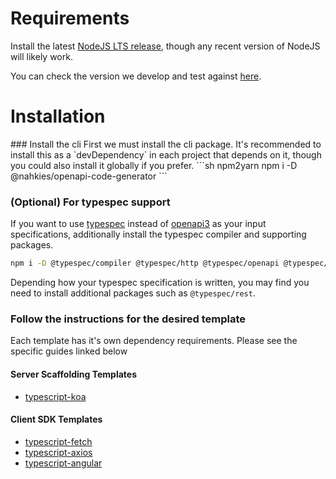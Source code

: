 
# Requirements
Install the latest [NodeJS LTS release](https://nodejs.org/en/download), though any recent version of NodeJS will likely work.

You can check the version we develop and test against [here](https://github.com/mnahkies/openapi-code-generator/blob/main/.github/workflows/ci.yml#L17).

# Installation

<Steps>
  ### Install the cli
  First we must install the cli package. It's recommended to install this as a `devDependency` in each project that
  depends on it, though you could also install it globally if you prefer.
  ```sh npm2yarn
  npm i -D @nahkies/openapi-code-generator
  ```

  ### (Optional) For typespec support
  If you want to use [typespec](https://typespec.io/) instead of [openapi3](https://spec.openapis.org/oas/latest.html)
  as your input specifications, additionally install the typespec compiler and supporting packages.

  ```sh npm2yarn
  npm i -D @typespec/compiler @typespec/http @typespec/openapi @typespec/openapi3 @typespec/versioning
  ```

  Depending how your typespec specification is written, you may find you need to install additional packages such
  as `@typespec/rest`.

  ### Follow the instructions for the desired template
  Each template has it's own dependency requirements. Please see the specific guides linked below

  #### Server Scaffolding Templates
  - [typescript-koa](../guides/server-templates/typescript-koa)

  #### Client SDK Templates
  - [typescript-fetch](../guides/client-templates/typescript-fetch)
  - [typescript-axios](../guides/client-templates/typescript-axios)
  - [typescript-angular](../guides/client-templates/typescript-angular)
</Steps>
